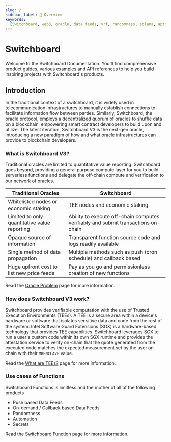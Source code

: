 ```yaml
---
slug: /
sidebar_label: 🔌 Overview
keywords:
  [Switchboard, web3, oracle, data feeds, vrf, randomness, solana, aptos, near]
---
```


# Switchboard

Welcome to the Switchboard Documentation. You'll find comprehensive product guides, 
various examples and API references to help you build inspiring projects with 
Switchboard's products.

## Introduction

In the traditional context of a switchboard, it is widely used in telecommunication 
infrastructures to manually establish connections to facilitate information flow 
between parties. Similarly, Switchboard, the oracle protocol, employs a decentralized 
quorum of oracles to shuffle data on a blockchain, empowering smart contract developers 
to build upon and utilize. The latest iteration, Switchboard V3 is the next-gen oracle, 
introducing a new paradigm of how and what oracle infrastructures can provide to blockchain 
developers.

### What is Switchboard V3?

Traditional oracles are limited to quantitative value reporting. Switchboard goes 
beyond, providing a general purpose compute layer for you to build serverless
functions and delegate the off-chain compute and verification to our network of
oracles.

| Traditional Oracles                          | Switchboard                                                                       |
|----------------------------------------------|-----------------------------------------------------------------------------------|
| Whitelisted nodes or economic staking        | TEE nodes and economic staking                                                    |
| Limited to only quantitative value reporting | Ability to execute off-chain computes verifiably and submit transactions on-chain |
| Opaque source of information                 | Transparent function source code and logs readily available                       |
| Single method of data propagation            | Multiple methods such as push (cron schedule) and callback based                  |
| Huge upfront cost to list new price feeds    | Pay as you go and permissionless creation of new functions                        |

Read the [Oracle Problem](/the-oracle-problem) page for more information.

### How does Switchboard V3 work?

Switchboard provides verifiable computation with the use of Trusted Execution
Environments (TEEs). A TEE is a secure area within a device's hardware or
software that isolates sensitive data and code from the rest of the system.
Intel Software Guard Extensions (SGX) is a hardware-based technology that
provides TEE capabilities. Switchboard leverages SGX to run a user's custom code
within its own SGX runtime and provides the attestation service to verify
on-chain that the quote generated from the executed code matches the expected
measurement set by the user on-chain with their `MRENCLAVE` value.

Read the [What are TEEs?](/tee) page for more information.

### Use cases of Functions

Switchboard Functions is limitless and the mother of all of the following products
- Push based Data Feeds
- On-demand / Callback based Data Feeds
- Randomness
- Automation
- Secrets

Read the [Switchboard Function](/function) page for more information.
